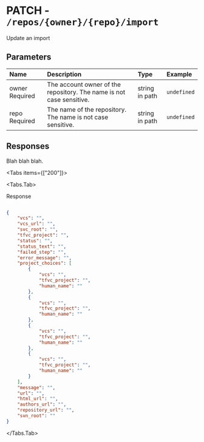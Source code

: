 
# PATCH - `/repos/{owner}/{repo}/import`

Update an import

## Parameters

| Name | Description | Type | Example |
| :---- | :---- | :---- | :---- |
| owner <span class="bg-blue-100 text-blue-800 text-xs font-medium me-2 px-2.5 py-0.5 rounded dark:bg-blue-900 dark:text-blue-300">Required</span> | The account owner of the repository. The name is not case sensitive. | string in path | `undefined` |
| repo <span class="bg-blue-100 text-blue-800 text-xs font-medium me-2 px-2.5 py-0.5 rounded dark:bg-blue-900 dark:text-blue-300">Required</span> | The name of the repository. The name is not case sensitive. | string in path | `undefined` |

## Responses

Blah blah blah.

<Tabs items={["200"]}>

<Tabs.Tab>

Response

```json

{
    "vcs": "",
    "vcs_url": "",
    "svc_root": "",
    "tfvc_project": "",
    "status": "",
    "status_text": "",
    "failed_step": "",
    "error_message": "",
    "project_choices": [
        {
            "vcs": "",
            "tfvc_project": "",
            "human_name": ""
        },
        {
            "vcs": "",
            "tfvc_project": "",
            "human_name": ""
        },
        {
            "vcs": "",
            "tfvc_project": "",
            "human_name": ""
        },
        {
            "vcs": "",
            "tfvc_project": "",
            "human_name": ""
        }
    ],
    "message": "",
    "url": "",
    "html_url": "",
    "authors_url": "",
    "repository_url": "",
    "svn_root": ""
}

```

</Tabs.Tab>

</Tabs>